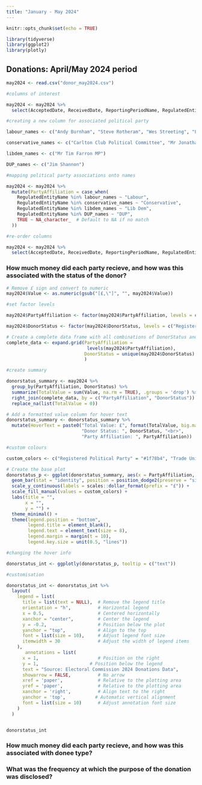 ```yaml
---
title: "January - May 2024"
---
```


```r
knitr::opts_chunk$set(echo = TRUE)
```

```r

library(tidyverse)
library(ggplot2)
library(plotly)

```

## Donations: April/May 2024 period

```r

may2024 <- read.csv("donor_may2024.csv")

#columns of interest

may2024 <- may2024 %>%
  select(AcceptedDate, ReceivedDate, ReportingPeriodName, RegulatedEntityName, RegulatedDoneeType, Value, DonorName, DonorStatus, Postcode, DonationType, NatureOfDonation, PurposeOfVisit)

```

```r

#creating a new column for associated political party

labour_names <- c("Andy Burnham", "Steve Rotheram", "Wes Streeting", "Labour To Win", "Dan Jarvis MP", "Labour Together", "Labour Campaign For Electoral Reform", "Michael Shanks", "Ms Kim Leadbeater", "Emma Hardy", "Kim McGuinness", "Rachel Reeves MP", "The Rt Hon David Lammy MP", "Dr Olivia Blake", "Mr Grahame Morris MP", "Ms Diana Ruth Johnson MP", "Mr Navendu Mishra", "Andrew Western", "Sharon Hodgson MP", "Mr Damien Egan", "Mr Steve McCabe", "Ruth Jones", "Anna McMorrin")

conservative_names <- c("Carlton Club Political Committee", "Mr Jonathan Gullis", "Simon Hart MP", "The Rt Hon Dr Liam Fox MP", "Alan Mak MP", "Mr Darren Millar", "Samuel Rowlands", "Russell George", "Simon Clarke", "Ms Caroline Nokes", "Suella Braverman", "Mr Steve Barclay", "Mr Nicholas John Gibb MP", "Mr Alun Cairns MP", "Mr Bim Afolami", "Lucy Frazer MP", "Mr Andy Street", "David Simmonds")

libdem_names <- c("Mr Tim Farron MP")

DUP_names <- c("Jim Shannon")

#mapping political party associations onto names

may2024 <- may2024 %>%
  mutate(PartyAffiliation = case_when(
    RegulatedEntityName %in% labour_names ~ "Labour",
    RegulatedEntityName %in% conservative_names ~ "Conservative",
    RegulatedEntityName %in% libdem_names ~ "Lib Dem",
    RegulatedEntityName %in% DUP_names ~ "DUP",
    TRUE ~ NA_character_  # Default to NA if no match
  ))

#re-order columns 

may2024 <- may2024 %>%
  select(AcceptedDate, ReceivedDate, ReportingPeriodName, RegulatedEntityName, PartyAffiliation, RegulatedDoneeType, Value, DonorName, DonorStatus, Postcode, DonationType, NatureOfDonation, PurposeOfVisit)

```

### How much money did each party recieve, and how was this associated with the status of the donor?

```r

# Remove £ sign and convert to numeric
may2024$Value <- as.numeric(gsub("[£,\"]", "", may2024$Value))

#set factor levels

may2024$PartyAffiliation <- factor(may2024$PartyAffiliation, levels = c("Conservative", "Labour", "Lib Dem", "DUP"))

may2024$DonorStatus <- factor(may2024$DonorStatus, levels = c("Registered Political Party", "Trade Union", "Company", "Individual", "Unincorporated Association", "Other"))

# Create a complete data frame with all combinations of DonorStatus and PartyAffiliation
complete_data <- expand.grid(PartyAffiliation = 
                              levels(may2024$PartyAffiliation), 
                             DonorStatus = unique(may2024$DonorStatus)
                             )

#create summary

donorstatus_summary <- may2024 %>%
  group_by(PartyAffiliation, DonorStatus) %>%
  summarize(TotalValue = sum(Value, na.rm = TRUE), .groups = 'drop') %>%
  right_join(complete_data, by = c("PartyAffiliation", "DonorStatus")) %>%
  replace_na(list(TotalValue = 0))

# Add a formatted value column for hover text
donorstatus_summary <- donorstatus_summary %>%
  mutate(HoverText = paste0("Total Value: £", format(TotalValue, big.mark = ",", scientific = FALSE), "<br>",
                            "Donor Status: ", DonorStatus, "<br>",
                            "Party Affiliation: ", PartyAffiliation))

#custom colours

custom_colors <- c("Registered Political Party" = "#1f78b4", "Trade Union" = "#e31a1c", "Company" = "#ff7f00", "Individual" = "#6a3d9a", "Unincorporated Association" = "#b2df8a", "Other" = "#FFD700")

# Create the base plot
donorstatus_p <- ggplot(donorstatus_summary, aes(x = PartyAffiliation, y = TotalValue, fill = DonorStatus, text = HoverText)) +
  geom_bar(stat = "identity", position = position_dodge2(preserve = "single"), width = 0.7) +
  scale_y_continuous(labels = scales::dollar_format(prefix = "£")) +
  scale_fill_manual(values = custom_colors) +
  labs(title = "",
       x = "",
       y = "") +
  theme_minimal() +
  theme(legend.position = "bottom",
        legend.title = element_blank(),
        legend.text = element_text(size = 8),
        legend.margin = margin(t = 10),
        legend.key.size = unit(0.5, "lines"))

#changing the hover info

donorstatus_int <- ggplotly(donorstatus_p, tooltip = c("text"))

#customisation

donorstatus_int <- donorstatus_int %>%
  layout(
    legend = list(
      title = list(text = NULL),  # Remove the legend title
      orientation = "h",          # Horizontal legend
      x = 0.5,                    # Centered horizontally
      xanchor = "center",         # Center the legend
      y = -0.2,                   # Position below the plot
      yanchor = "top",            # Align to the top
      font = list(size = 10),     # Adjust legend font size
      itemwidth = 30              # Adjust the width of legend items
    ),
       annotations = list(
      x = 1,                      # Position on the right
      y = 1,                   # Position below the legend
      text = "Source: Electoral Commission 2024 Donations Data",  
      showarrow = FALSE,          # No arrow
      xref = 'paper',             # Relative to the plotting area
      yref = 'paper',             # Relative to the plotting area
      xanchor = 'right',          # Align text to the right
      yanchor = 'top',           # Automatic vertical alignment
      font = list(size = 10)      # Adjust annotation font size
    )
  )


donorstatus_int

```

### How much money did each party recieve, and how was this associated with donee type?

### What was the frequency at which the purpose of the donation was disclosed?
